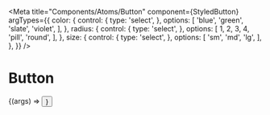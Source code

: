
<Meta
  title="Components/Atoms/Button"
  component={StyledButton}
  argTypes={{
    color: {
      control: {
        type: 'select',
      },
      options: [
        'blue',
        'green',
        'slate',
        'violet',
      ],
    },
    radius: {
      control: {
        type: 'select',
      },
      options: [
        1,
        2,
        3,
        4,
        'pill',
        'round',
      ],
    },
    size: {
      control: {
        type: 'select',
      },
      options: [
        'sm',
        'md',
        'lg',
      ],
    },
  }}
/>


# Button

<Canvas>
  <Story
    name="Button"
    args={{
      radius: 1,
      size: 'md',
      color: 'slate',
      outlined: false,
      disabled: false,
      children: 'Hello World!',
    }}
  >
    {(args) => <Button {...args} />}
  </Story>
</Canvas>


<ArgsTable story="Button" />
